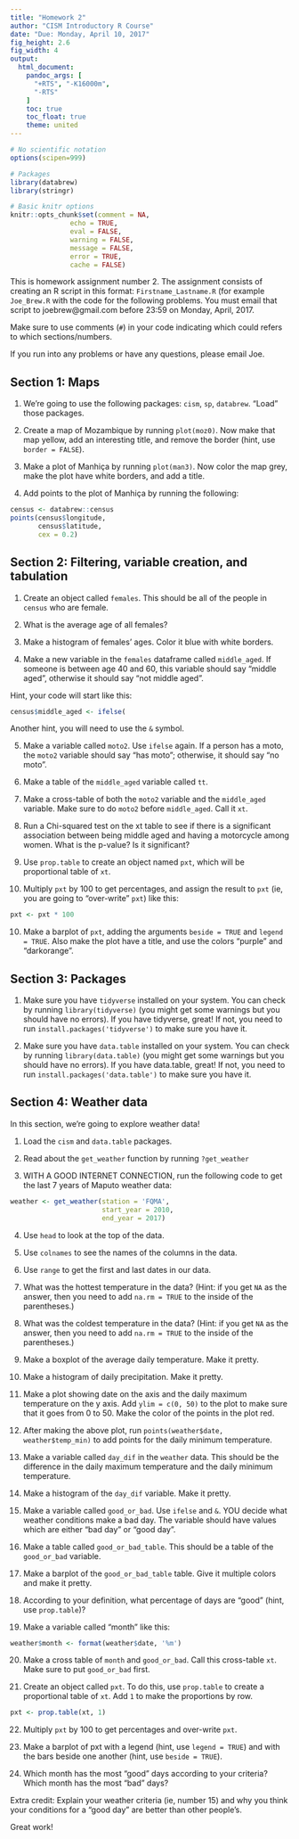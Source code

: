 ```yaml
---
title: "Homework 2"
author: "CISM Introductory R Course"
date: "Due: Monday, April 10, 2017"
fig_height: 2.6
fig_width: 4
output:
  html_document:
    pandoc_args: [
      "+RTS", "-K16000m",
      "-RTS"
    ]
    toc: true
    toc_float: true
    theme: united
---
```



```r
# No scientific notation
options(scipen=999)

# Packages 
library(databrew)
library(stringr)

# Basic knitr options
knitr::opts_chunk$set(comment = NA, 
               echo = TRUE,
               eval = FALSE,
               warning = FALSE, 
               message = FALSE, 
               error = TRUE, 
               cache = FALSE)
```

This is homework assignment number 2. The assignment consists of creating an R script in this format: `Firstname_Lastname.R` (for example `Joe_Brew.R` with the code for the following problems. You must email that script to joebrew@gmail.com before 23:59 on Monday, April, 2017.

Make sure to use comments (`#`) in your code indicating which could refers to which sections/numbers.

If you run into any problems or have any questions, please email Joe.

## Section 1: Maps

1. We're going to use the following packages: `cism`, `sp`, `databrew`. "Load" those packages.

2. Create a map of Mozambique by running `plot(moz0)`. Now make that map yellow, add an interesting title, and remove the border (hint, use `border = FALSE`).

3. Make a plot of Manhiça by running `plot(man3)`. Now color the map grey, make the plot have white borders, and add a title.

4. Add points to the plot of Manhiça by running the following:

```r
census <- databrew::census
points(census$longitude,
       census$latitude,
       cex = 0.2)
```

## Section 2: Filtering, variable creation, and tabulation

1. Create an object called `females`. This should be all of the people in `census` who are female.

2. What is the average age of all females?

3. Make a histogram of females' ages. Color it blue with white borders.

4. Make a new variable in the `females` dataframe called `middle_aged`. If someone is between age 40 and 60, this variable should say "middle aged", otherwise it should say "not middle aged".

Hint, your code will start like this: 

```r
census$middle_aged <- ifelse(
```

Another hint, you will need to use the `&` symbol.

5. Make a variable called `moto2`. Use `ifelse` again. If a person has a moto, the `moto2` variable should say "has moto"; otherwise, it should say "no moto".

5. Make a table of the `middle_aged` variable called `tt`.

6. Make a cross-table of both the `moto2` variable and the `middle_aged` variable. Make sure to do `moto2` before `middle_aged`. Call it `xt`. 

7. Run a Chi-squared test on the xt table to see if there is a significant association between being middle aged and having a motorcycle among women. What is the p-value? Is it significant?

8. Use `prop.table` to create an object named `pxt`, which will be proportional table of `xt`. 

9. Multiply `pxt` by 100 to get percentages, and assign the result to `pxt` (ie, you are going to "over-write" `pxt`) like this:

```r
pxt <- pxt * 100
```


10. Make a barplot of `pxt`, adding the arguments `beside = TRUE` and `legend = TRUE`. Also make the plot have a title, and use the colors "purple" and "darkorange".

## Section 3: Packages

1. Make sure you have `tidyverse` installed on your system. You can check by running `library(tidyverse)` (you might get some warnings but you should have no errors). If you have tidyverse, great! If not, you need to run `install.packages('tidyverse')` to make sure you have it.

2. Make sure you have `data.table` installed on your system. You can check by running `library(data.table)` (you might get some warnings but you should have no errors). If you have data.table, great! If not, you need to run `install.packages('data.table')` to make sure you have it.


## Section 4: Weather data

In this section, we're going to explore weather data!

1. Load the `cism` and `data.table` packages.

2. Read about the `get_weather` function by running `?get_weather`

3. WITH A GOOD INTERNET CONNECTION, run the following code to get the last 7 years of Maputo weather data:

```r
weather <- get_weather(station = 'FQMA', 
                       start_year = 2010,
                       end_year = 2017)
```

4. Use `head` to look at the top of the data.

5. Use `colnames` to see the names of the columns in the data.

6. Use `range` to get the first and last dates in our data.

7. What was the hottest temperature in the data? (Hint: if you get `NA` as the answer, then you need to add `na.rm = TRUE` to the inside of the parentheses.)

8. What was the coldest temperature in the data? (Hint: if you get `NA` as the answer, then you need to add `na.rm = TRUE` to the inside of the parentheses.)

9. Make a boxplot of the average daily temperature. Make it pretty.

10. Make a histogram of daily precipitation. Make it pretty.

11. Make a plot showing date on the axis and the daily maximum temperature on the y axis. Add `ylim = c(0, 50)` to the plot to make sure that it goes from 0 to 50. Make the color of the points in the plot red.

12. After making the above plot, run `points(weather$date, weather$temp_min)` to add points for the daily minimum temperature.

13. Make a variable called `day_dif` in the `weather` data. This should be the difference in the daily maximum temperature and the daily minimum temperature.

14. Make a histogram of the `day_dif` variable. Make it pretty.

15. Make a variable called `good_or_bad`. Use `ifelse` and `&`. YOU decide what weather conditions make a bad day. The variable should have values which are either "bad day" or "good day". 

16. Make a table called `good_or_bad_table`. This should be a table of the `good_or_bad` variable.

17. Make a barplot of the `good_or_bad_table` table. Give it multiple colors and make it pretty. 

18. According to your definition, what percentage of days are "good" (hint, use `prop.table`)?

19. Make a variable called "month" like this:

```r
weather$month <- format(weather$date, '%m')
```

20. Make a cross table of `month` and `good_or_bad`. Call this cross-table `xt`. Make sure to put `good_or_bad` first.

21. Create an object called `pxt`. To do this, use `prop.table` to create a proportional table of `xt`. Add `1` to make the proportions by row.

```r
pxt <- prop.table(xt, 1)
```

22. Multiply `pxt` by 100 to get percentages and over-write `pxt`.

23. Make a barplot of pxt with a legend (hint, use `legend = TRUE`) and with the bars beside one another (hint, use `beside = TRUE`).

24. Which month has the most "good" days according to your criteria? Which month has the most "bad" days? 




Extra credit: Explain your weather criteria (ie, number 15) and why you think your conditions for a "good day" are better than other people's.

Great work!